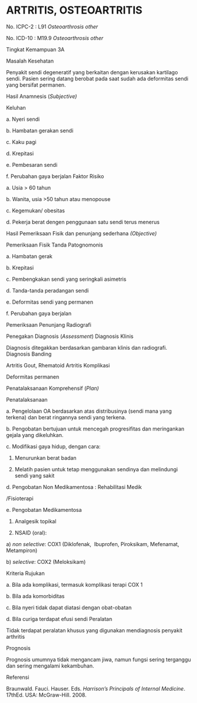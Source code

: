 # ARTRITIS, OSTEOARTRITIS

No. ICPC-2 : L91 _Osteoarthrosis other_

No. ICD-10 : M19.9 _Osteoarthrosis other_

Tingkat Kemampuan 3A

Masalah Kesehatan

Penyakit sendi degeneratif yang berkaitan dengan kerusakan kartilago sendi. Pasien sering datang berobat pada saat sudah ada deformitas sendi yang bersifat permanen.

Hasil Anamnesis (_Subjective)_

Keluhan

a. Nyeri sendi

b. Hambatan gerakan sendi

c. Kaku pagi

d. Krepitasi

e. Pembesaran sendi

f. Perubahan gaya berjalan Faktor Risiko

a. Usia > 60 tahun

b. Wanita, usia >50 tahun atau menopouse

c. Kegemukan/ obesitas

d. Pekerja berat dengen penggunaan satu sendi terus menerus

Hasil Pemeriksaan Fisik dan penunjang sederhana _(Objective)_

Pemeriksaan Fisik Tanda Patognomonis

a. Hambatan gerak

b. Krepitasi

c. Pembengkakan sendi yang seringkali asimetris

 

d. Tanda-tanda peradangan sendi

e. Deformitas sendi yang permanen

f. Perubahan gaya berjalan

Pemeriksaan Penunjang Radiografi

Penegakan Diagnosis (_Assessment_) Diagnosis Klinis

Diagnosis ditegakkan berdasarkan gambaran klinis dan radiografi. Diagnosis Banding

Artritis Gout, Rhematoid Artritis Komplikasi

Deformitas permanen

Penatalaksanaan Komprehensif (_Plan)_

Penatalaksanaan

a. Pengelolaan OA berdasarkan atas distribusinya (sendi mana yang terkena) dan berat ringannya sendi yang terkena.

b. Pengobatan bertujuan untuk mencegah progresifitas dan meringankan gejala yang dikeluhkan.

c. Modifikasi gaya hidup, dengan cara:

1) Menurunkan berat badan

2) Melatih pasien untuk tetap menggunakan sendinya dan melindungi sendi yang sakit

d. Pengobatan Non Medikamentosa : Rehabilitasi Medik

/Fisioterapi

e. Pengobatan Medikamentosa

1) Analgesik topikal

2) NSAID (oral):

a) _non_ _selective_: COX1 (Diklofenak,  Ibuprofen, Piroksikam, Mefenamat, Metampiron)

b) _selective_: COX2 (Meloksikam)

Kriteria Rujukan

a. Bila ada komplikasi, termasuk komplikasi terapi COX 1

b. Bila ada komorbiditas

c. Bila nyeri tidak dapat diatasi dengan obat-obatan

 

d. Bila curiga terdapat efusi sendi Peralatan

Tidak terdapat peralatan khusus yang digunakan mendiagnosis penyakit arthritis

Prognosis

Prognosis umumnya tidak mengancam jiwa, namun fungsi sering terganggu dan sering mengalami kekambuhan.

Referensi

Braunwald. Fauci. Hauser. Eds. _Harrison’s Principals of Internal Medicine_. 17thEd. USA: McGraw-Hill. 2008.
